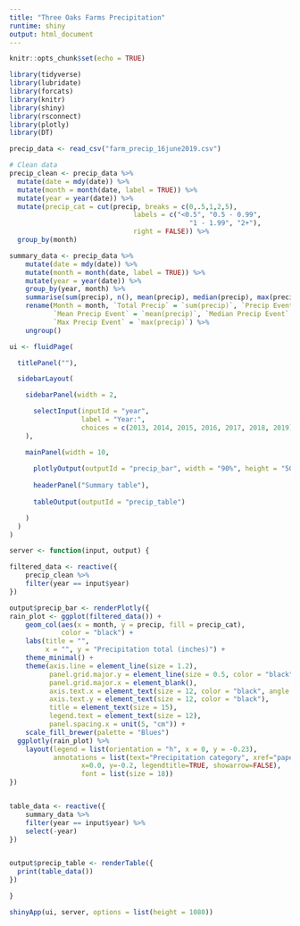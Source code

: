 ```yaml
---
title: "Three Oaks Farms Precipitation"
runtime: shiny
output: html_document
---
```


```r
knitr::opts_chunk$set(echo = TRUE)
```

```r
library(tidyverse)
library(lubridate)
library(forcats)
library(knitr)
library(shiny)
library(rsconnect)
library(plotly)
library(DT)
```

```r
precip_data <- read_csv("farm_precip_16june2019.csv")
```

```r
# Clean data
precip_clean <- precip_data %>% 
  mutate(date = mdy(date)) %>% 
  mutate(month = month(date, label = TRUE)) %>%
  mutate(year = year(date)) %>%
  mutate(precip_cat = cut(precip, breaks = c(0,.5,1,2,5), 
                               labels = c("<0.5", "0.5 - 0.99", 
                                             "1 - 1.99", "2+"), 
                               right = FALSE)) %>% 
  group_by(month)

summary_data <- precip_data %>%
    mutate(date = mdy(date)) %>% 
    mutate(month = month(date, label = TRUE)) %>%
    mutate(year = year(date)) %>%
    group_by(year, month) %>% 
    summarise(sum(precip), n(), mean(precip), median(precip), max(precip)) %>% 
    rename(Month = month, `Total Precip` = `sum(precip)`, `Precip Events` = `n()`, 
           `Mean Precip Event` = `mean(precip)`, `Median Precip Event` = `median(precip)`, 
           `Max Precip Event` = `max(precip)`) %>% 
    ungroup()
```


```r
ui <- fluidPage(

  titlePanel(""),

  sidebarLayout(

    sidebarPanel(width = 2,

      selectInput(inputId = "year",
                  label = "Year:",
                  choices = c(2013, 2014, 2015, 2016, 2017, 2018, 2019))
    ),

    mainPanel(width = 10,
              
      plotlyOutput(outputId = "precip_bar", width = "90%", height = "500px"),
      
      headerPanel("Summary table"),
      
      tableOutput(outputId = "precip_table")

    )
  )
)
```


```r
server <- function(input, output) {

filtered_data <- reactive({
    precip_clean %>%
    filter(year == input$year)
}) 

output$precip_bar <- renderPlotly({
rain_plot <- ggplot(filtered_data()) +
    geom_col(aes(x = month, y = precip, fill = precip_cat), 
             color = "black") +
    labs(title = "",
         x = "", y = "Precipitation total (inches)") +
    theme_minimal() +
    theme(axis.line = element_line(size = 1.2), 
          panel.grid.major.y = element_line(size = 0.5, color = "black"), 
          panel.grid.major.x = element_blank(), 
          axis.text.x = element_text(size = 12, color = "black", angle = 25), 
          axis.text.y = element_text(size = 12, color = "black"),
          title = element_text(size = 15),
          legend.text = element_text(size = 12),
          panel.spacing.x = unit(5, "cm")) +
    scale_fill_brewer(palette = "Blues")
  ggplotly(rain_plot) %>% 
    layout(legend = list(orientation = "h", x = 0, y = -0.23),
           annotations = list(text="Precipitation category", xref="paper", yref="paper",
                  x=0.0, y=-0.2, legendtitle=TRUE, showarrow=FALSE),
                  font = list(size = 18))
})


table_data <- reactive({
    summary_data %>%
    filter(year == input$year) %>% 
    select(-year) 
})


output$precip_table <- renderTable({
  print(table_data())
})

}
```


```r
shinyApp(ui, server, options = list(height = 1080))
```